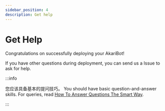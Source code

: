 ```yaml
---
sidebar_position: 4
description: Get help
---
```


# Get Help

Congratulations on successfully deploying your AkariBot!

If you have other questions during deployment, you can send us a Issue to ask for help.

:::info

您应该具备基本的提问技巧。
You should have basic question-and-answer skills.
For queries, read [How To Answer Questions The Smart Way](http://www.catb.org/~esr/faqs/smart-questions.html).

:::
